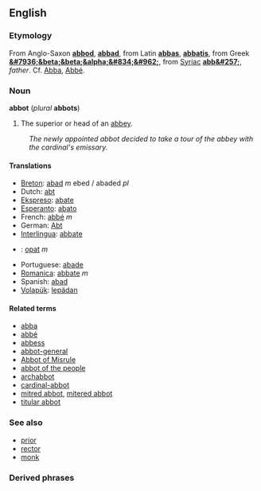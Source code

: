 ==English==
===Etymology===
From Anglo-Saxon '''[[abbod]]''', '''[[abbad]]''', from  Latin '''[[abbas]]''', '''[[abbatis]]''', from Greek '''[[&#7936;&beta;&beta;&alpha;&#834;&#962;]]''', from [[Syriac]] '''[[abb&#257;]]''',  ''father''. Cf. [[Abba]], [[Abbé]].

===Noun===
'''abbot''' (''plural'' '''abbots''')
#The superior or head of an [[abbey]].
:''The newly appointed abbot decided to take a tour of the abbey with the cardinal's emissary.''

==== Translations ====
*[[Breton]]: [[abad]] ''m'' ebed / abaded ''pl''
*Dutch: [[abt]]
*[[Ekspreso]]: [[abate]]
*[[Esperanto]]: [[abato]]
*French: [[abbé]] ''m''
*German: [[Abt]]
*[[Interlingua]]: [[abbate]]
*{{pl}}: [[opat]] ''m''
*Portuguese: [[abade]]
*[[Romanica]]: [[abbate]] ''m''
*Spanish: [[abad]]
*[[Volapük]]: [[lepädan]]

====Related terms====
*[[abba]]
*[[abbé]]
*[[abbess]]
*[[abbot-general]]
*[[Abbot of Misrule]]
*[[abbot of the people]]
*[[archabbot]]
*[[cardinal-abbot]]
*[[mitred abbot]], [[mitered abbot]]
*[[titular abbot]]

===See also===
*[[prior]]
*[[rector]]
*[[monk]]

===Derived phrases===
<!-- These require their own pages.
*'''Abbot of the people''': a title formerly given to one of the chief magistrates in [[Genoa]]. 
*'''Abbot of Misrule''' (or '''Lord of Misrule'''), in [[mediæval]] times, the master of [[revels]], as at [[Christmas]]; in Scotland called the [[Abbot of Unreason]]. - ''Encyclopedia Britanica'' DO NOT LIFT MATERIAL FROM COPYRIGHT SOURCES!
-->